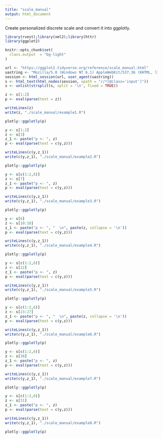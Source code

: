 ```yaml
---
title: "scale_manual"
output: html_document
---
```


Create personalized discrete scale and convert it into ggplotly.

```r
library(rvest);library(xml2);library(httr)
library(ggplot2)

knitr::opts_chunk$set(
  class.output  = "bg-light"
)
```

```r
url <- "https://ggplot2.tidyverse.org/reference/scale_manual.html"
uastring <- "Mozilla/5.0 (Windows NT 6.1) AppleWebKit/537.36 (KHTML, like Gecko) Chrome/88.0.4324.190 Safari/537.36"
session <- html_session(url, user_agent(uastring))
s <- html_text(html_nodes(session, xpath = "//*[@class='input']"))
s <- unlist(strsplit(s, split = '\n', fixed = TRUE))
```

```r
z <- s[1:2]
p <- eval(parse(text = z))
```

```r
writeLines(z)
write(z, "./scale_manual/example1.R")
```

```r
plotly::ggplotly(p)
```

```r
y <- s[1:2]
z <- s[3]
z_1 <- paste("p <- ", z)
p <- eval(parse(text = c(y,z)))
```

```r
writeLines(c(y,z_1))
write(c(y,z_1), "./scale_manual/example2.R")
```

```r
plotly::ggplotly(p)
```

```r
y <- s[c(1:2,6)]
z <- s[7]
z_1 <- paste("p <- ", z)
p <- eval(parse(text = c(y,z)))
```

```r
writeLines(c(y,z_1))
write(c(y,z_1), "./scale_manual/example3.R")
```

```r
plotly::ggplotly(p)
```

```r
y <- s[6]
z <- s[10:18]
z_1 <- paste("p <- ", "  \n", paste(z, collapse = '\n'))
p <- eval(parse(text = c(y,z)))
```

```r
writeLines(c(y,z_1))
write(c(y,z_1), "./scale_manual/example4.R")
```

```r
plotly::ggplotly(p)
```

```r
y <- s[c(1:2,6)]
z <- s[22]
z_1 <- paste("p <- ", z)
p <- eval(parse(text = c(y,z)))
```

```r
writeLines(c(y,z_1))
write(c(y,z_1), "./scale_manual/example5.R")
```

```r
plotly::ggplotly(p)
```

```r
y <- s[c(1:2,6)]
z <- s[23:27]
z_1 <- paste("p <- ", "  \n", paste(z, collapse = '\n'))
p <- eval(parse(text = c(y,z)))
```

```r
writeLines(c(y,z_1))
write(c(y,z_1), "./scale_manual/example6.R")
```

```r
plotly::ggplotly(p)
```

```r
y <- s[c(1:2,6)]
z <- s[30]
z_1 <- paste("p <- ", z)
p <- eval(parse(text = c(y,z)))
```

```r
writeLines(c(y,z_1))
write(c(y,z_1), "./scale_manual/example7.R")
```

```r
plotly::ggplotly(p)
```

```r
y <- s[c(1:2,6)]
z <- s[31]
z_1 <- paste("p <- ", z)
p <- eval(parse(text = c(y,z)))
```

```r
writeLines(c(y,z_1))
write(c(y,z_1), "./scale_manual/example8.R")
```

```r
plotly::ggplotly(p)
```



